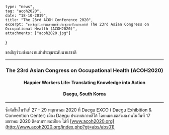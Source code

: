 	type: "news",
	tag: "acoh2020",
	date: "18-10-2019",
	title: "The 23rd ACOH Conference 2020",
	excerpt: "ขอเชิญร่วมส่งผลงานเข้าประชุมระดับนานาชาติ The 23rd Asian Congress on Occupational Health (ACOH2020)",
	attachments: ["acoh2020.jpg"]
}

ขอเชิญร่วมส่งผลงานเข้าประชุมระดับนานาชาติ

---

<center><h3>The 23rd Asian Congress on Occupational Health (ACOH2020)</h3></center>
<center><h4>Happier Workers Life: Translating Knowledge into Action</h4></center>
<center><h4>Daegu, South Korea</h4></center>

---

ซึ่งจัดขึ้นในวันที่ 27 - 29 พฤษภาคม 2020 ที่ Daegu EXCO ( Daegu Exhibition & Convention Center) เมือง Daegu ประเทศเกาหลีใต้ โดยหมดเขตส่งผลงานในวันที่ 17 มกราคม 2020 
ติดตามรายละเอียด ได้ที่ [www.acoh2020.org](http://www.acoh2020.org/index.php?gt=abs/abs01)